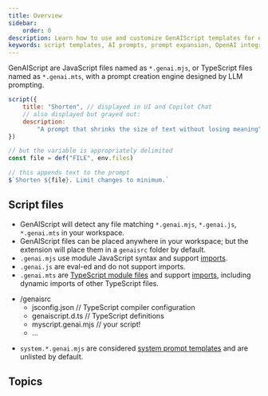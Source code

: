 ```yaml
---
title: Overview
sidebar:
    order: 0
description: Learn how to use and customize GenAIScript templates for efficient AI prompt expansion.
keywords: script templates, AI prompts, prompt expansion, OpenAI integration, template customization
---
```


GenAIScript are JavaScript files named as `*.genai.mjs`, or TypeScript files named as `*.genai.mts`,
with a prompt creation engine designed by LLM prompting.

```js title="shorten.genai.mjs"
script({
    title: "Shorten", // displayed in UI and Copilot Chat
    // also displayed but grayed out:
    description:
        "A prompt that shrinks the size of text without losing meaning",
})

// but the variable is appropriately delimited
const file = def("FILE", env.files)

// this appends text to the prompt
$`Shorten ${file}. Limit changes to minimum.`
```

## Script files

-   GenAIScript will detect any file matching `*.genai.mjs`, `*.genai.js`, 
    `*.genai.mts` in your workspace.
-   GenAIScript files can be placed anywhere in your workspace; 
    but the extension will place them in a `genaisrc` folder by default.
-   `.genai.mjs` use module JavaScript syntax and support [imports](/genaiscript/reference/scripts/imports). 
-   `.genai.js` are eval-ed and do not support imports.
-   `.genai.mts` are [TypeScript module files](/genaiscript/reference/scripts/typescript) and support [imports](/genaiscript/reference/scripts/imports), 
    including dynamic imports of other TypeScript files.

<FileTree>

- /genaisrc
  - jsconfig.json     // TypeScript compiler configuration
  - genaiscript.d.ts  // TypeScript definitions 
  - myscript.genai.mjs // your script!
  - ...

</FileTree>

-   `system.*.genai.mjs` are considered [system prompt templates](/genaiscript/reference/scripts/system)
    and are unlisted by default.


## Topics

<DirectoryLinks directory="reference/scripts" />